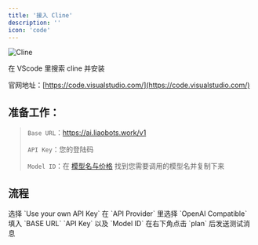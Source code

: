 ```yaml
---
title: '接入 Cline'
description: ''
icon: 'code'
---
```


![Cline](/images/API/cline/cline-icon.jpg)

在 VScode 里搜索 cline 并安装

官网地址：[https://code.visualstudio.com/](https://code.visualstudio.com/)

## 准备工作：

> `Base URL`：https://ai.liaobots.work/v1
>
> `API Key`：您的登陆码
>
> `Model ID`：在 [模型名与价格](/Aggregation/Model-Price.mdx) 找到您需要调用的模型名并复制下来

## 流程

<Steps>
    <Step title="第一步">
        <Card title="选择使用自己的 API" img="/images/API/cline/step-1.jpg">
          选择 `Use your own API Key`
        </Card>
    </Step>
    <Step title="第二步">
    <Card title="将自定义模型提供商更改为兼容 OpenAI" img="/images/API/cline/step-2.jpg">
      在 `API Provider` 里选择 `OpenAI Compatible`
    </Card>
    </Step>
    <Step title="第三步">
    <Card title="更改关键设置" img="/images/API/cline/step-3.jpg">
      填入 `BASE URL` `API Key` 以及 `Model ID`
    </Card>
    </Step>
    <Step title="第四步">
    <Card title="测试连接" img="/images/API/cline/step-4.jpg">
      在右下角点击 `plan` 后发送测试消息
    </Card>
    </Step>
</Steps>